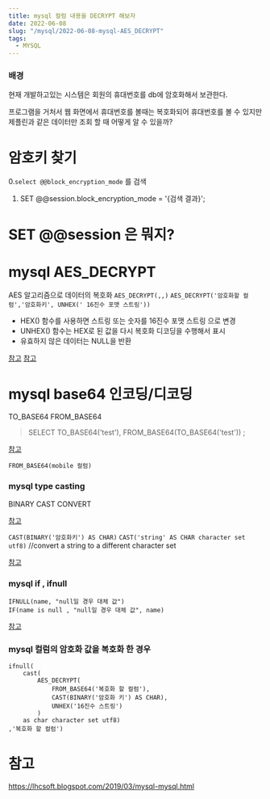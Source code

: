 ```yaml
---
title: mysql 컬럼 내용을 DECRYPT 해보자
date: 2022-06-08
slug: "/mysql/2022-06-08-mysql-AES_DECRYPT"
tags:
  - MYSQL
---
```


### 배경

현재 개발하고있는 시스템은
회원의 휴대번호를 db에 암호화해서 보관한다.

프로그램을 거처서 웹 화면에서 휴대번호를 볼때는
복호화되어 휴대번호를 볼 수 있지만
제플린과 같은 데이터만 조회 할 때 어떻게 알 수 있을까?


# 암호키 찾기
0.`select @@block_encryption_mode` 를 검색
1. SET @@session.block_encryption_mode = '{검색 결과}';

#  SET @@session 은 뭐지?


# mysql AES_DECRYPT
AES 알고리즘으로 데이터의 복호화
`AES_DECRYPT(,,)`
`AES_DECRYPT('암호화할 컬럼','암호화키', UNHEX(' 16진수 포맷 스트링'))`

* HEX() 함수를 사용하면 스트링 또는 숫자를 16진수 포맷 스트링 으로 변경
* UNHEX() 함수는 HEX로 된 값을 다시 복호화 디코딩을 수행해서 표시
*  유효하지 않은 데이터는 NULL을 반환

[참고](https://www.habonyphp.com/2019/02/aesencrypt-aesdecrypt.html)
[참고](https://bluebreeze.co.kr/470)

# mysql base64 인코딩/디코딩
TO_BASE64
FROM_BASE64

> SELECT TO_BASE64('test'), FROM_BASE64(TO_BASE64('test')) ;

[참고](https://database.guide/how-the-from_base64-function-works-in-mysql/)

`FROM_BASE64(mobile 컬럼)`
### mysql type casting
BINARY
CAST
CONVERT

[참고](http://www.tcpschool.com/database/mysql/mysql_operator_typeCasting)


`CAST(BINARY('암호화키') AS CHAR)`
`CAST('string' AS CHAR character set utf8)` //convert a string to a different character set

[참고](https://frody.tistory.com/92)

### mysql if , ifnull

```
IFNULL(name, "null일 경우 대체 값")
IF(name is null , "null일 경우 대체 값", name)
```

[참고](https://velog.io/@gillog/DB-MySQL-NULL-%EC%B2%98%EB%A6%ACIFNULL-CASE-COALESCE)


### mysql 컬럼의 암호화 값을 복호화 한 경우
```
ifnull(
    cast(
        AES_DECRYPT(
            FROM_BASE64('복호화 할 컬럼'),
            CAST(BINARY('암호화 키') AS CHAR),
            UNHEX('16진수 스트링')
        )
    as char character set utf8)
,'복호화 할 컬럼')
```

# 참고
https://lhcsoft.blogspot.com/2019/03/mysql-mysql.html